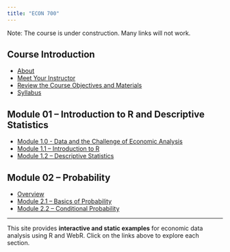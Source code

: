 ```yaml
---
title: "ECON 700"
---
```


Note: The course is under construction. Many links will not work.

## Course Introduction

<ul>
  <li><a href="about.qmd">About</a></li>
  <li><a href="instructor.qmd">Meet Your Instructor</a></li>
  <li><a href="objectives.qmd">Review the Course Objectives and Materials</a></li>
  <li><a href="ECON-700---Fall-2026.pdf">Syllabus</a></li>
</ul>

## Module 01 – Introduction to R and Descriptive Statistics

<ul>
  <li><a href="mod-1-0-intro-to-data.qmd">Module 1.0 - Data and the Challenge of Economic Analysis</a></li>
  <li><a href="mod-1-1-intro-to-r.qmd">Module 1.1 – Introduction to R</a></li>
  <li><a href="mod-1-2-descriptive-stats.qmd">Module 1.2 – Descriptive Statistics</a></li>
</ul>

## Module 02 – Probability

<ul>
  <li><a href="mod-2-overview.qmd">Overview</a></li>
  <li><a href="mod-2-1-basics.qmd">Module 2.1 – Basics of Probability</a></li>
  <li><a href="mod-2-2-conditional.qmd">Module 2.2 – Conditional Probability</a></li>
</ul>

---

<p>This site provides <strong>interactive and static examples</strong> for economic data analysis using R and WebR. Click on the links above to explore each section.</p>



